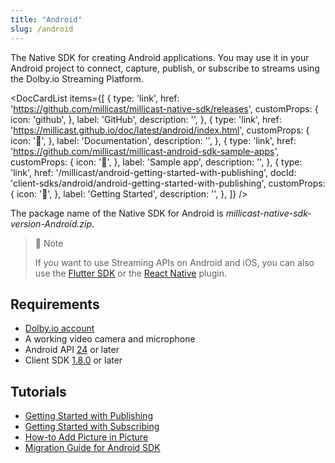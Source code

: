 ```yaml
---
title: "Android"
slug: /android
---
```


The Native SDK for creating Android applications. You may use it in your Android project to connect, capture, publish, or subscribe to streams using the Dolby.io Streaming Platform.


<DocCardList
  items={[
    {
      type: 'link',
      href: 'https://github.com/millicast/millicast-native-sdk/releases',
      customProps: {
        icon: 'github',
      },
      label: 'GitHub',
      description: '',
    },
    {
      type: 'link',
      href: 'https://millicast.github.io/doc/latest/android/index.html',
      customProps: {
        icon: '📖',
      },
      label: 'Documentation',
      description: '',
    },
    {
      type: 'link',
      href: 'https://github.com/millicast/millicast-android-sdk-sample-apps',
      customProps: {
        icon: '📱',
      },
      label: 'Sample app',
      description: '',
    },
    {
      type: 'link',
      href: '/millicast/android-getting-started-with-publishing',
      docId: 'client-sdks/android/android-getting-started-with-publishing',
      customProps: {
        icon: '🚀',
      },
      label: 'Getting Started',
      description: '',
    },
  ]}
/>

The package name of the Native SDK for Android is _millicast-native-sdk-version-Android.zip_.

> 📘 Note
>
> If you want to use Streaming APIs on Android and iOS, you can also use the [Flutter SDK](/millicast/client-sdks/flutter.mdx) or the [React Native](/millicast/client-sdks/rn.mdx) plugin.

## Requirements

- [Dolby.io account](https://dashboard.dolby.io/signup)
- A working video camera and microphone
- Android API [24](https://developer.android.com/tools/releases/platforms#7.0) or later
- Client SDK [1.8.0](https://github.com/millicast/millicast-native-sdk/releases) or later

## Tutorials

- [Getting Started with Publishing](/millicast/client-sdks/android/android-how-to-add-picture-in-picture.mdx)
- [Getting Started with Subscribing](/millicast/client-sdks/android/android-getting-started-with-subscribing.md)
- [How-to Add Picture in Picture](/millicast/client-sdks/android/android-how-to-add-picture-in-picture.mdx)
- [Migration Guide for Android SDK](/millicast/client-sdks/android/android-sdk-migration-guide.mdx)
